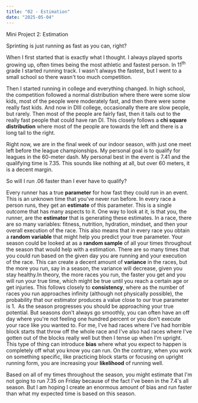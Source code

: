 ```yaml
---
title: "02 - Estimation"
date: "2025-05-04"
---
```


Mini Project 2: Estimation

Sprinting is just running as fast as you can, right?

When I first started that is exactly what I thought. I always played sports growing up, often times being the most athletic and fastest person. In 11^th^ grade I started running track. I wasn\'t always the fastest, but I went to a small school so there wasn\'t too much competition.

Then I started running in college and everything changed. In high school, the competition followed a normal distribution where there were some slow kids, most of the people were moderately fast, and then there were some really fast kids. And now in DIII college, occasionally there are slow people, but rarely. Then most of the people are fairly fast, then it tails out to the really fast people that could have ran DI. This closely follows a **chi square distribution** where most of the people are towards the left and there is a long tail to the right.

Right now, we are in the final week of our indoor season, with just one meet left before the league championships. My personal goal is to qualify for leagues in the 60-meter dash. My personal best in the event is 7.41 and the qualifying time is 7.35. This sounds like nothing at all, but over 60 meters, it is a decent margin.

So will I run .06 faster than I ever have to qualify?

Every runner has a true **parameter** for how fast they could run in an event. This is an unknown time that you\'ve never run before. In every race a person runs, they get an **estimate** of this parameter. This is a single outcome that has many aspects to it. One way to look at it, is that you, the runner, are the **estimator** that is generating these estimates. In a race, there are so many variables: fitness, nutrition, hydration, mindset, and then your overall execution of the race. This also means that in every race you obtain a **random variable** that might help you predict your true parameter. Your season could be looked at as a **random sample** of all your times throughout the season that would help with a estimation. There are so many times that you could run based on the given day you are running and your execution of the race. This can create a decent amount of **variance** in the races, but the more you run, say in a season, the variance will decrease, given you stay healthy.In theory, the more races you run, the faster you get and you will run your true time, which might be true until you reach a certain age or get injuries. This follows closely to **consistency**, where as the number of races you run approaches infinity (although not physically possible), the probability that our estimator produces a value close to our true parameter is 1.  As the season progresses you should be approaching your true potential. But seasons don\'t always go smoothly, you can often have an off day where you\'re not feeling one hundred percent or you don\'t execute your race like you wanted to. For me, I\'ve had races where I\'ve had horrible block starts that throw off the whole race and I\'ve also had races where I\'ve gotten out of the blocks really well but then I tense up when I\'m upright. This type of thing can introduce **bias** where what you expect to happen is completely off what you know you can run. On the contrary, when you work on something specific, like practicing block starts or focusing on upright running form, you are increasing your **likelihood** of running well.

Based on all of my times throughout the season, you might estimate that I\'m not going to run 7.35 on Friday because of the fact I\'ve been in the 7.4\'s all season. But I am hoping I create an enormous amount of bias and run faster than what my expected time is based on this season.  
